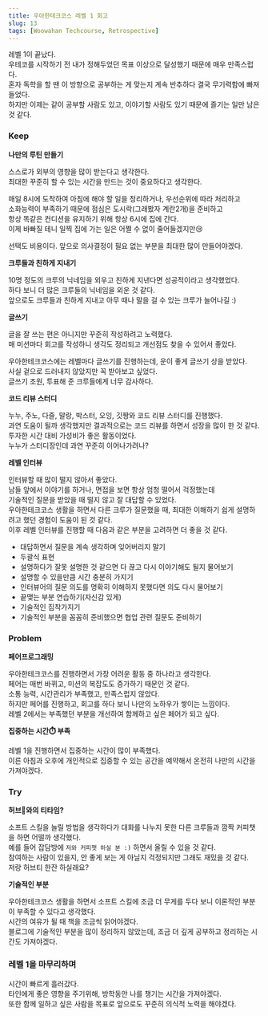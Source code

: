```yaml
---
title: 우아한테크코스 레벨 1 회고
slug: 13
tags: [Woowahan Techcourse, Retrospective]
---
```


레벨 1이 끝났다.  
우테코를 시작하기 전 내가 정해두었던 목표 이상으로 달성했기 때문에 매우 만족스럽다.  
혼자 독학을 할 땐 이 방향으로 공부하는 게 맞는지 계속 반추하다 결국 무기력함에 빠져들었다.  
하지만 이제는 같이 공부할 사람도 있고, 이야기할 사람도 있기 때문에 즐기는 일만 남은 것 같다.  

### Keep

**나만의 루틴 만들기**  

스스로가 외부의 영향을 많이 받는다고 생각한다.  
최대한 꾸준히 할 수 있는 시간을 만드는 것이 중요하다고 생각한다.  

매일 8시에 도착하여 아침에 해야 할 일을 정리하거나, 우선순위에 따라 처리하고  
소화능력이 부족하기 때문에 점심은 도시락(그래봤자 계란2개)을 준비하고  
항상 똑같은 컨디션을 유지하기 위해 항상 6시에 집에 간다.  
이제 바빠질 테니 일찍 집에 가는 일은 어쩔 수 없이 줄어들겠지만😢  

선택도 비용이다. 앞으로 의사결정이 필요 없는 부분을 최대한 많이 만들어야겠다.  

**크루들과 친하게 지내기**  

10명 정도의 크루의 닉네임을 외우고 친하게 지낸다면 성공적이라고 생각했었다.  
하다 보니 더 많은 크루들의 닉네임을 외운 것 같다.  
앞으로도 크루들과 친하게 지내고 아무 때나 말을 걸 수 있는 크루가 늘어나길 :)  

**글쓰기**  

글을 잘 쓰는 편은 아니지만 꾸준히 작성하려고 노력했다.  
매 미션마다 회고를 작성하니 생각도 정리되고 개선점도 찾을 수 있어서 좋았다.  

우아한테크코스에는 레벨마다 글쓰기를 진행하는데, 운이 좋게 글쓰기 상을 받았다.  
사실 겉으로 드러내지 않았지만 꼭 받아보고 싶었다.  
글쓰기 조원, 투표해 준 크루들에게 너무 감사하다.  

**코드 리뷰 스터디**  

누누, 주노, 다즐, 말랑, 박스터, 오잉, 깃짱와 코드 리뷰 스터디를 진행했다.  
과연 도움이 될까 생각했지만 결과적으로는 코드 리뷰를 하면서 성장을 많이 한 것 같다.  
투자한 시간 대비 가성비가 좋은 활동이었다.  
누누가 스터디장인데 과연 꾸준히 이어나가려나?  

**레벨 인터뷰**

인터뷰할 때 많이 떨지 않아서 좋았다.  
남들 앞에서 이야기를 하거나, 면접을 보면 항상 엄청 떨어서 걱정했는데  
기술적인 질문을 받았을 때 떨지 않고 잘 대답할 수 있었다.  
우아한테크코스 생활을 하면서 다른 크루가 질문했을 때, 최대한 이해하기 쉽게 설명하려고 했던 경험이 도움이 된 것 같다.  
이후 레벨 인터뷰를 진행할 때 다음과 같은 부분을 고려하면 더 좋을 것 같다.  
- 대답하면서 질문을 계속 생각하며 잊어버리지 말기  
- 두괄식 표현
- 설명하다가 잘못 설명한 것 같으면 다 끊고 다시 이야기해도 될지 물어보기  
- 설명할 수 있을만큼 시간 충분히 가지기
- 인터뷰어의 질문 의도를 명확히 이해하지 못했다면 의도 다시 물어보기
- 끝맺는 부분 연습하기(자신감 있게)
- 기술적인 집착가지기
- 기술적인 부분을 꼼꼼히 준비했으면 협업 관련 질문도 준비하기

### Problem

**페어프로그래밍**  

우아한테크코스를 진행하면서 가장 어려운 활동 중 하나라고 생각한다.  
페어는 매번 바뀌고, 미션의 복잡도도 증가하기 때문인 것 같다.  
소통 능력, 시간관리가 부족했고, 만족스럽지 않았다.  
하지만 페어를 진행하고, 회고를 하다 보니 나만의 노하우가 쌓이는 느낌이다.  
레벨 2에서는 부족했던 부분을 개선하여 함께하고 싶은 페어가 되고 싶다.  

**집중하는 시간⏱️ 부족**  

레벨 1을 진행하면서 집중하는 시간이 많이 부족했다.  
이른 아침과 오후에 개인적으로 집중할 수 있는 공간을 예약해서 온전히 나만의 시간을 가져야겠다.  

### Try

**허브🌿와의 티타임?**  

소프트 스킬을 늘릴 방법을 생각하다가 대화를 나누지 못한 다른 크루들과 깜짝 커피챗을 하면 어떨까 생각했다.  
예를 들어 잡담방에 `저와 커피챗 하실 분 :)` 하면서 올릴 수 있을 것 같다.  
참여하는 사람이 있을지, 안 좋게 보는 게 아닐지 걱정되지만 그래도 재밌을 것 같다.  
저랑 허브티 한잔 하실래요?  

**기술적인 부분**  

우아한테크코스 생활을 하면서 소프트 스킬에 조금 더 무게를 두다 보니 이론적인 부분이 부족할 수 있다고 생각했다.  
시간의 여유가 될 때 책을 조금씩 읽어야겠다.  
블로그에 기술적인 부분을 많이 정리하지 않았는데, 조금 더 깊게 공부하고 정리하는 시간도 가져야겠다.  

### 레벨 1을 마무리하며  

시간이 빠르게 흘러갔다.  
타인에게 좋은 영향을 주기위해, 방학동안 나를 챙기는 시간을 가져야겠다.  
또한 함께 일하고 싶은 사람을 목표로 앞으로도 꾸준히 의식적 노력을 해야겠다.  